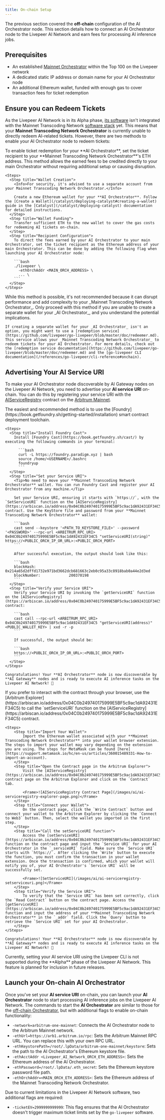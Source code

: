 ```yaml
---
title: On-chain Setup
---
```


The previous section covered the **off-chain** configuration of the AI
Orchestrator node. This section details how to connect an AI Orchestrator node
to the Livepeer AI Network and earn fees for processing AI inference jobs.

## Prerequisites

- An established [Mainnet Orchestrator](/orchestrators/guides/get-started)
  within the Top 100 on the Livepeer network
- A dedicated static IP address or domain name for your AI Orchestrator node
- An additional Ethereum wallet, funded with enough gas to cover transaction
  fees for ticket redemption

## Ensure you can Redeem Tickets

As the Livepeer AI Network is in its Alpha phase,
[its software](https://github.com/livepeer/go-livepeer/tree/ai-video) isn't
integrated with the Mainnet Transcoding Network
[software stack](https://github.com/livepeer/go-livepeer) yet. This means that
your **Mainnet Transcoding Network Orchestrator** is currently unable to
directly redeem AI-related tickets. However, there are two methods to enable
your AI Orchestrator node to redeem tickets:

<Tabs>
  <Tab title="Set Ticket Recipient (recommended)">
    To enable ticket redemption for your **AI Orchestrator**, set the ticket recipient to your **Mainnet Transcoding Network Orchestrator**'s ETH address. This method allows the earned fees to be credited directly to your main Orchestrator without requiring additional setup or causing disruption.

    <Steps>
      <Step title="Wallet Creation">
        <Info>For security, it's advised to use a separate account from your Mainnet Transcoding Network Orchestrator.</Info>

        Create a new Ethereum wallet for your **AI Orchestrator**. Follow the [Create a Wallet](/catalyst/deploying-catalyst#creating-a-wallet) guide in the [Catalyst](/catalyst/deploying-catalyst) documentation for detailed instructions.
      </Step>
      <Step title="Wallet Funding">
        Transfer sufficient ETH to the new wallet to cover the gas costs for redeeming AI tickets on-chain.
      </Step>
      <Step title="Recipient Configuration">
        To direct the fees earned by your AI Orchestrator to your main Orchestrator, set the ticket recipient as the Ethereum address of your main Orchestrator. This can be done by adding the following flag when launching your AI Orchestrator node:

        ```bash
        ./livepeer \
          -ethOrchAddr <MAIN_ORCH_ADDRESS> \
          ... \
        ```
      </Step>
    </Steps>

  </Tab>
  <Tab title="Use Redemption Service">
    <Warning>While this method is possible, it's not recommended because it can disrupt performance and add complexity to your _Mainnet Transcoding Network Orchestrator_. Only proceed with this method if you are unable to create a separate wallet for your _AI Orchestrator_, and you understand the potential implications.</Warning>

    If creating a separate wallet for your _AI Orchestrator_ isn't an option, you might want to use a [redemption service](https://github.com/livepeer/go-livepeer/blob/master/doc/redeemer.md). This service allows your _Mainnet Transcoding Network Orchestrator_ to redeem tickets for your AI Orchestrator. For more details, check out the [redemption service documentation](https://github.com/livepeer/go-livepeer/blob/master/doc/redeemer.md) and the [go-livepeer CLI documentation](/references/go-livepeer/cli-reference#onchain).

  </Tab>

</Tabs>

## Advertising Your AI Service URI

To make your AI Orchestrator node discoverable by AI Gateway nodes on the Livepeer AI
Network, you need to advertise your **AI service URI** on-chain. You can do this
by registering your service URI with the
[AIServiceRegistry](https://arbiscan.io/address/0x04C0b249740175999E5BF5c9ac1dA92431EF34C5)
contract on the [Arbitrum Mainnet](https://arbitrum.io).

<Tabs>
  <Tab title="Use Foundry Cast">
    The easiest and recommended method is to use the [Foundry](https://book.getfoundry.sh/getting-started/installation) smart contract deployment toolchain.

    <Steps>
      <Step title="Install Foundry Cast">
        Install [Foundry Cast](https://book.getfoundry.sh/cast/) by executing the following commands in your terminal:

          ```bash
          curl -L https://foundry.paradigm.xyz | bash
          source /home/<USERNAME>/.bashrc
          foundryup
          ```
      </Step>
      <Step title="Set your Service URI">
        <Tip>No need to move your **Mainnet Transcoding Network Orchestrator** wallet. You can run Foundry Cast and register your AI Orchestrator from any machine.</Tip>

        Set your Service URI, ensuring it starts with `https://`, with the `SetServiceURI` function on the [AIServiceRegistry](https://arbiscan.io/address/0x04C0b249740175999E5BF5c9ac1dA92431EF34C5) contract. Use the KeyStore file and password from your **Mainnet Transcoding Network Orchestrator** wallet:

        ```bash
        cast send --keystore '<PATH_TO_KEYSTORE_FILE>' --password '<PASSWORD>' --rpc-url <ARBITRUM_RPC_URI> 0x04C0b249740175999E5BF5c9ac1dA92431EF34C5 "setServiceURI(string)" https://<PUBLIC_ORCH_IP_OR_URL>:<PUBLIC_ORCH_PORT>
        ```

        After successful execution, the output should look like this:

        ```bash
        blockHash:               0x214a65d2dffd1732e971bd3662dcb681663c2eb0c95a33c8918bab0a44e2d3ed
        blockNumber:             200370198
        ```
      </Step>
      <Step title="Verify your Service URI">
        Verify your Service URI by invoking the `getServiceURI` function on the [AIServiceRegistry](https://arbiscan.io/address/0x04C0b249740175999E5BF5c9ac1dA92431EF34C5) contract:

        ```bash
        cast call --rpc-url <ARBITRUM_RPC_URI> 0x04C0b249740175999E5BF5c9ac1dA92431EF34C5 "getServiceURI(address)" <PUBLIC_WALLET_KEY> | xxd -r -p
        ```

        If successful, the output should be:

        ```bash
        https://<PUBLIC_ORCH_IP_OR_URL>:<PUBLIC_ORCH_PORT>
        ```
      </Step>
    </Steps>

    Congratulations! Your **AI Orchestrator** node is now discoverable by **AI Gateway** nodes and is ready to execute AI inference tasks on the Livepeer AI Network! 🚀

  </Tab>
  <Tab title="Use Arbitrum Explorer">
    If you prefer to interact with the contract through your browser, use the [Arbitrum Explorer](https://arbiscan.io/address/0x04C0b249740175999E5BF5c9ac1dA92431EF34C5) to call the `setServiceURI` function on the [AIServiceRegistry](https://arbiscan.io/address/0x04C0b249740175999E5BF5c9ac1dA92431EF34C5) contract.

    <Steps>
        <Step title="Import Your Wallet">
            Import the Ethereum wallet associated with your **Mainnet Transcoding Network Orchestrator** into your wallet browser extension. The steps to import your wallet may vary depending on the extension you are using. The steps for MetaMask can be found [here](https://support.metamask.io/hc/en-us/articles/360015489331-How-to-import-an-account).
        </Step>
        <Step title="Open the Contract page in the Arbitrum Explorer">
            Visit the [AIServiceRegistry](https://arbiscan.io/address/0x04C0b249740175999E5BF5c9ac1dA92431EF34C5) contract page on the Arbitrum Explorer and click on the `Contract` tab.

            <Frame>![AIServiceRegistry Contract Page](/images/ai/ai-serviceregistry-explorer-page.png)</Frame>
        </Step>
        <Step title="Connect your Wallet">
            On the contract page, click the `Write Contract` button and connect your wallet to the Arbitrum Explorer by clicking the `Connect to Web3` button. Then, select the wallet you imported in the first step.
        </Step>
        <Step title="Call the setServiceURI function">
            Access the [setServiceURI](https://arbiscan.io/address/0x04C0b249740175999E5BF5c9ac1dA92431EF34C5#writeContract#F2) function on the contract page and input the `Service URI` for your AI Orchestrator in the `_serviceURI` field. Make sure the `Service URI` starts with `https://`. After clicking the `Write` button to execute the function, you must confirm the transaction in your wallet extension. Once the transaction is confirmed, which your wallet will notify you of, your AI Orchestrator's `Service URI` will be successfully set.

            <Frame>![SetServiceURI](/images/ai/ai-serviceregistry-setserviceuri.png)</Frame>
        </Step>
        <Step title="Verify the Service URI">
            To verify that the `Service URI` has been set correctly, click the `Read Contract` button on the contract page. Access the [getServiceURI](https://arbiscan.io/address/0x04C0b249740175999E5BF5c9ac1dA92431EF34C5#readContract#F2) function and input the address of your **Mainnet Transcoding Network Orchestrator** in the `_addr` field. Click the `Query` button to retrieve the `Service URI` set for your AI Orchestrator.
        </Step>
    </Steps>

    Congratulations! Your **AI Orchestrator** node is now discoverable by **AI Gateway** nodes and is ready to execute AI inference tasks on the Livepeer AI Network! 🚀

  </Tab>
  <Tab title="Use Livepeer CLI">
    <Note>Currently, setting your AI service URI using the Livepeer CLI is not supported during the **Alpha** phase of the Livepeer AI Network. This feature is planned for inclusion in future releases.</Note>
  </Tab>
</Tabs>

## Launch your On-chain AI Orchestrator

Once you've set your **AI service URI** on-chain, you can launch your **AI
Orchestrator** node to start processing AI inference jobs on the Livepeer AI Network. The
commands to start the **AI Orchestrator** are similar to those for the
[off-chain Orchestrator](/ai/orchestrators/start-orchestrator), but with
additional flags to enable on-chain functionality:

- `-network=arbitrum-one-mainnet`: Connects the AI Orchestrator node to the
  Arbitrum Mainnet network.
- `-ethUrl=https://arb1.arbitrum.io/rpc`: Sets the Arbitrum Mainnet RPC URL. You
  can replace this with your own RPC URL.
- `-ethKeystorePath=/root/.lpData/arbitrum-one-mainnet/keystore`: Sets the path
  to the AI Orchestrator's Ethereum keystore file.
- `-ethAcctAddr <Livepeer_AI_Network_ORCH_ETH_ADDRESS>`: Sets the Ethereum address of the
  AI Orchestrator.
- `-ethPassword=/root/.lpData/.eth_secret`: Sets the Ethereum keystore password
  file path.
- `-ethOrchAddr=<MAIN_ORCH_ETH_ADDRESS>`: Sets the Ethereum address of the
  Mainnet Transcoding Network Orchestrator.

Due to current limitations in the Livepeer AI Network software, two additional flags are
required:

- `-ticketEV=2999999999999`: This flag ensures that the AI Orchestrator doesn't
  trigger maximum ticket limits set by the `go-livepeer` software.
